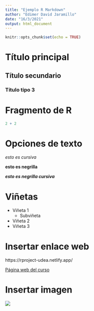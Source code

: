 ---
title: "Ejemplo R Markdown"
author: "Edimer David Jaramillo"
date: "16/3/2021"
output: html_document
---

```{r setup, include=FALSE}
knitr::opts_chunk$set(echo = TRUE)
```

# Título principal

## Título secundario

### Título tipo 3

# Fragmento de R

```{r}
2 + 2
```

# Opciones de texto

*esto es cursiva*

**esto es negrilla**

***esto es negrilla cursiva***

# Viñetas

* Viñeta 1
  + Subviñeta
- Viñeta 2
+ Viñeta 3

# Insertar enlace web

https://rproject-udea.netlify.app/

[Página web del curso](https://rproject-udea.netlify.app/)

# Insertar imagen

![](descarga.jpg)

